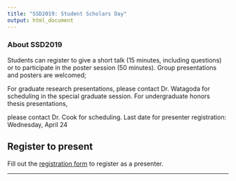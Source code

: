 ```yaml
---
title: "SSD2019: Student Scholars Day"
output: html_document
---
```


### About SSD2019

Students can register to give a short talk (15 minutes, including
questions) or to participate in the poster session (50 minutes). Group
presentations and posters are welcomed; 

For graduate research presentations, please contact Dr. Watagoda for scheduling in the special
graduate session. For undergraduate honors thesis presentations,

please contact Dr. Cook for scheduling.
Last date for presenter registration: Wednesday, April 24

## Register to present

Fill out the [registration form](https://goo.gl/forms/5TDegJoTEoY6oetC3) to register as a presenter.

***